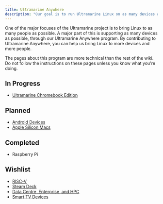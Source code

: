 ```yaml
---
title: Ultramarine Anywhere
description: "Our goal is to run Ultramarine Linux on as many devices as possible"
---
```



One of the major focuses of the Ultramarine project is to bring Linux to as many people as possible.
A major part of this is supporting as many devices as possible, through our Ultramarine Anywhere program.
By contributing to Ultramarine Anywhere, you can help us bring Linux to more devices and more people.

<Alert type="info">
  The pages about this program are more technical than the rest of the wiki. Do
  not follow the instructions on these pages unless you know what you're doing.
</Alert>

## In Progress

- [Ultramarine Chromebook Edition](/en/anywhere/chromebook)

## Planned

- [Android Devices](/en/anywhere/android)
- [Apple Silicon Macs](/en/anywhere/applesilicon)

## Completed

- Raspberry Pi

## Wishlist

- [RISC-V](/en/anywhere/riscv)
- [Steam Deck](/en/anywhere/steamdeck)
- [Data Centre, Enterprise, and HPC](/en/anywhere/enterprise)
- [Smart TV Devices](/en/anywhere/ott)

